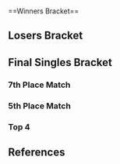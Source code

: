 {{DISPLAYTITLE:MLG New York 2006: Singles Bracket}}{{SetGame|melee}}
{{tabs static
|name1=Overview
|link1=MLG/2006/New York
|name2=Singles Bracket
|link2=MLG/2006/New York/Singles Bracket
|This=2
}}<br/>
==Winners Bracket==
{{32DEWBracketA
|tourneylink=MLG/2006/New York
|tourneyname=MLG New York 2006
|r1m1p1=Ken |r1m1p1flag=us |r1m1p1score=3 |r1m1win=1
|r1m1p2=Rayzorium |r1m1p2flag=us |r1m1p2score=0
|r1m2p1=Wes |r1m2p1flag=us |r1m2p1score=3 |r1m2win=1
|r1m2p2=Hayato |r1m2p2flag=us |r1m2p2score=2
|r1m3p1=Rob$ |r1m3p1flag=us |r1m3p1score=3 |r1m3win=1
|r1m3p2=Tink |r1m3p2flag=us |r1m3p2score=2
|r1m4p1=Chinesah |r1m4p1flag=us |r1m4p1score=2 |r1m4win=2
|r1m4p2=Oro |r1m4p2flag=us |r1m4p2score=3

|r1m5p1=PC Chris |r1m5p1flag=us |r1m5p1score=3 |r1m5win=1
|r1m5p2=Zanguzen |r1m5p2flag=us |r1m5p2score=1
|r1m5p1char1=fox |r1m5p2char1=falco |r1m5p1stock1=0 |r1m5p2stock1=2 |r1m5win1=2 |r1m5stage1=Pokémon Stadium
|r1m5p1char2=marth |r1m5p2char2=falco |r1m5p1stock2=1 |r1m5p2stock2=0 |r1m5win2=1 |r1m5stage2=Yoshi's Story
|r1m5p1char3=falco |r1m5p2char3=falco |r1m5p1stock3=2 |r1m5p2stock3=0 |r1m5win3=1 |r1m5stage3=Onett
|r1m5p1char4=falco |r1m5p2char4=falco |r1m5p1stock4=2 |r1m5p2stock4=0 |r1m5win4=1 |r1m5stage4=Green Greens
|r1m5details={{BracketMatchDetails|reddit=|comment=|vodgame1=https://youtu.be/JAZV1ORVoXM
|vodgame2=https://youtu.be/y80gLkHk2LY
|vodgame3=https://youtu.be/FJhDZ_8g-5w
|vodgame4=https://youtu.be/vTnNuB6yMco}}

|r1m6p1=Comp |r1m6p1flag= |r1m6p1score=1 |r1m6win=2
|r1m6p2=Chillin |r1m6p2flag=us |r1m6p2score=3
|r1m7p1=HugS |r1m7p1flag=us |r1m7p1score=3 |r1m7win=1
|r1m7p2=Aho |r1m7p2flag=us |r1m7p2score=0
|r1m8p1=JBlaze |r1m8p1flag=us |r1m8p1score=3 |r1m8win=1
|r1m8p2=Husband |r1m8p2flag=us |r1m8p2score=2

|r1m9p1=Isai |r1m9p1flag=us |r1m9p1score=3 |r1m9win=1
|r1m9p2=G-Regulate |r1m9p2flag=us |r1m9p2score=0
|r1m10p1=Javier |r1m10p1flag= |r1m10p1score=3 |r1m10win=1
|r1m10p2=Manacloud |r1m10p2flag=us |r1m10p2score=1
|r1m11p1=Caveman |r1m11p1flag=us |r1m11p1score=3 |r1m11win=1
|r1m11p2=Mew2King |r1m11p2flag=us |r1m11p2score=2
|r1m12p1=KoreanDJ |r1m12p1flag=us |r1m12p1score=3 |r1m12win=1
|r1m12p2=KillaOR |r1m12p2flag=us |r1m12p2score=2
|r1m13p1=Neo |r1m13p1flag=us |r1m13p1score=3 |r1m13win=1
|r1m13p2=Tetra |r1m13p2flag=us |r1m13p2score=1
|r1m14p1=Pyro |r1m14p1flag=us |r1m14p1score=0 |r1m14win=2
|r1m14p2=Eddie |r1m14p2flag=us |r1m14p2score=3
|r1m15p1=Wife |r1m15p1flag=us |r1m15p1score=0 |r1m15win=2
|r1m15p2=unknownforce |r1m15p2flag=us |r1m15p2score=3
|r1m16p1=Kirbstir |r1m16p1flag=us |r1m16p1score=0 |r1m16win=2
|r1m16p2=ChuDat |r1m16p2flag=us |r1m16p2score=3

|r2m1p1=Ken |r2m1p1flag=us |r2m1p1score=3 |r2m1win=1
|r2m1p2=Wes |r2m1p2flag=us |r2m1p2score=0
|r2m2p1=Rob$ |r2m2p1flag=us |r2m2p1score=3 |r2m2win=1
|r2m2p2=Oro |r2m2p2flag=us |r2m2p2score=1
|r2m3p1=PC Chris |r2m3p1flag=us |r2m3p1score=3 |r2m3win=1
|r2m3p2=Chillin |r2m3p2flag=us |r2m3p2score=1
|r2m4p1=HugS |r2m4p1flag=us |r2m4p1score=1 |r2m4win=2
|r2m4p2=JBlaze |r2m4p2flag=us |r2m4p2score=3
|r2m5p1=Isai |r2m5p1flag=us |r2m5p1score=3 |r2m5win=1
|r2m5p2=Javier |r2m5p2flag= |r2m5p2score=1
|r2m6p1=Caveman |r2m6p1flag=us |r2m6p1score=2 |r2m6win=2
|r2m6p2=KoreanDJ |r2m6p2flag=us |r2m6p2score=3
|r2m7p1=Neo |r2m7p1flag=us |r2m7p1score=3 |r2m7win=1
|r2m7p2=Eddie |r2m7p2flag=us |r2m7p2score=0
|r2m8p1=unknownforce |r2m8p1flag=us |r2m8p1score=2 |r2m8win=2
|r2m8p2=ChuDat |r2m8p2flag=us |r2m8p2score=3

|r3m1p1=Ken |r3m1p1flag=us |r3m1p1score=3 |r3m1win=1
|r3m1p2=Rob$ |r3m1p2flag=us |r3m1p2score=0
|r3m2p1=PC Chris |r3m2p1flag=us |r3m2p1score=3 |r3m2win=1
|r3m2p2=JBlaze |r3m2p2flag=us |r3m2p2score=0
|r3m3p1=Isai |r3m3p1flag=us |r3m3p1score=3 |r3m3win=1
|r3m3p2=KoreanDJ |r3m3p2flag=us |r3m3p2score=2
|r3m4p1=Neo |r3m4p1flag=us |r3m4p1score=2 |r3m4win=2
|r3m4p2=ChuDat |r3m4p2flag=us |r3m4p2score=3

|r4m1p1=Ken |r4m1p1flag=us |r4m1p1score=2
|r4m1p2=PC Chris |r4m1p2flag=us |r4m1p2score=3
|r4m1win=2

|r4m2p1=Isai |r4m2p1flag=us |r4m2p1score=1
|r4m2p2=ChuDat |r4m2p2flag=us |r4m2p2score=3
|r4m2win=2
|r4m2p1char1=fox |r4m2p2char1=ic |r4m2p1stock1=0 |r4m2p2stock1=1 |r4m2win1=2 |r4m2stage1=Rainbow Cruise
|r4m2p1char2=fox |r4m2p2char2=ic |r4m2p1stock2=0 |r4m2p2stock2=2 |r4m2win2=2 |r4m2stage2=Jungle Japes
|r4m2details={{BracketMatchDetails|reddit=|comment=VODs for the other games do not exist.|vodgame1=https://youtu.be/IamPukGaqWo
|vodgame2=https://youtu.be/h6MBZG18xqw}}
}}
==Losers Bracket==
{{32DELBracketSmwA
|tourneylink=MLG/2006/New York
|tourneyname=MLG New York 2006
|l1placement=25-32
|l2placement=17-24
|l3placement=13-16
|l4placement=9-12
|l5placement=
|l6placement=

|l1m1p1=Rayzorium |l1m1p1flag=us |l1m1p1score=3 |l1m1win=1
|l1m1p2=Hayato |l1m1p2flag=us |l1m1p2score=1
|l1m2p1=Tink |l1m2p1flag=us |l1m2p1score=3 |l1m2win=1
|l1m2p2=Chinesah |l1m2p2flag=us |l1m2p2score=0
|l1m3p1=Zanguzen |l1m3p1flag=us |l1m3p1score=3 |l1m3win=1
|l1m3p2=Comp |l1m3p2flag= |l1m3p2score=0
|l1m4p1=Aho |l1m4p1flag=us |l1m4p1score=1 |l1m4win=2
|l1m4p2=Husband |l1m4p2flag=us |l1m4p2score=3
|l1m5p1=G-Regulate |l1m5p1flag=us |l1m5p1score=0 |l1m5win=2
|l1m5p2=Manacloud |l1m5p2flag=us |l1m5p2score=3
|l1m6p1=Mew2King |l1m6p1flag=us |l1m6p1score={{win}} |l1m6win=1
|l1m6p2=KillaOR |l1m6p2flag=us |l1m6p2score=
|l1m7p1=Tetra |l1m7p1flag=us |l1m7p1score=0 |l1m7win=2
|l1m7p2=Pyro |l1m7p2flag=us |l1m7p2score=3
|l1m8p1=Wife |l1m8p1flag=us |l1m8p1score=3 |l1m8win=1
|l1m8p2=Kirbstir |l1m8p2flag=us |l1m8p2score=0

|l2m1p1=unknownforce |l2m1p1flag=us |l2m1p1score=0 |l2m1win=2
|l2m1p2=Rayzorium |l2m1p2flag=us |l2m1p2score=3
|l2m2p1=Eddie |l2m2p1flag=us |l2m2p1score=0 |l2m2win=2
|l2m2p2=Tink |l2m2p2flag=us |l2m2p2score=3
|l2m3p1=Caveman |l2m3p1flag=us |l2m3p1score=3 |l2m3win=1
|l2m3p2=Zanguzen |l2m3p2flag=us |l2m3p2score=2
|l2m4p1=Javier |l2m4p1flag= |l2m4p1score=2 |l2m4win=2
|l2m4p2=Husband |l2m4p2flag=us |l2m4p2score=3
|l2m5p1=HugS |l2m5p1flag=us |l2m5p1score=3 |l2m5win=1
|l2m5p2=Manacloud |l2m5p2flag=us |l2m5p2score=1
|l2m6p1=Chillin |l2m6p1flag=us |l2m6p1score=1 |l2m6win=2
|l2m6p2=Mew2King |l2m6p2flag=us |l2m6p2score=3
|l2m7p1=Oro |l2m7p1flag=us |l2m7p1score=1 |l2m7win=2
|l2m7p2=Pyro |l2m7p2flag=us |l2m7p2score=3
|l2m8p1=Wes |l2m8p1flag=us |l2m8p1score=1 |l2m8win=2
|l2m8p2=Wife |l2m8p2flag=us |l2m8p2score=3

|l3m1p1=Rayzorium |l3m1p1flag=us |l3m1p1score=0 |l3m1win=2
|l3m1p2=Tink |l3m1p2flag=us |l3m1p2score=3
|l3m2p1=Caveman |l3m2p1flag=us |l3m2p1score=3 |l3m2win=1
|l3m2p2=Husband |l3m2p2flag=us |l3m2p2score=2
|l3m3p1=HugS |l3m3p1flag=us |l3m3p1score=0 |l3m3win=2
|l3m3p2=Mew2King |l3m3p2flag=us |l3m3p2score=3
|l3m4p1=Pyro |l3m4p1flag=us |l3m4p1score=3 |l3m4win=1
|l3m4p2=Wife |l3m4p2flag=us |l3m4p2score=2

|l4m1p1=Rob$ |l4m1p1flag=us |l4m1p1score=4 |l4m1win=2
|l4m1p2=Tink |l4m1p2flag=us |l4m1p2score=6
|l4m1details={{BracketMatchDetails|reddit=|comment=The score of 3-2 carried over from Round 1.|vod=}}

|l4m2p1=JBlaze |l4m2p1flag=us |l4m2p1score=3 |l4m2win=1
|l4m2p2=Caveman |l4m2p2flag=us |l4m2p2score=2
|l4m3p1=KoreanDJ |l4m3p1flag=us |l4m3p1score=2 |l4m3win=2
|l4m3p2=Mew2King |l4m3p2flag=us |l4m3p2score=3
|l4m4p1=Neo |l4m4p1flag=us |l4m4p1score=3 |l4m4win=1
|l4m4p2=Pyro |l4m4p2flag=us |l4m4p2score=0

|l5m1p1=Tink |l5m1p1flag=us |l5m1p1score=3
|l5m1p2=JBlaze |l5m1p2flag=us |l5m1p2score=0
|l5m1win=1

|l5m2p1=Mew2King |l5m2p1flag=us |l5m2p1score=2
|l5m2p2=Neo |l5m2p2flag=us |l5m2p2score=3
|l5m2win=2

|l6m1p1=Isai |l6m1p1flag=us |l6m1p1score=1
|l6m1p2=Tink |l6m1p2flag=us |l6m1p2score=3
|l6m1win=2

|l6m2p1=Ken |l6m2p1flag=us |l6m2p1score=3
|l6m2p2=Neo |l6m2p2flag=us |l6m2p2score=0
|l6m2win=1
|l6m2p1char1=marth |l6m2p2char1=roy |l6m2p1stock1=3 |l6m2p2stock1=0 |l6m2win1=1 |l6m2stage1=Final Destination
|l6m2p1char2=marth |l6m2p2char2=sheik |l6m2p1stock2=1 |l6m2p2stock2=0 |l6m2win2=1 |l6m2stage2=Dream Land
|l6m2p1char3=marth |l6m2p2char3=sheik |l6m2p1stock3=2 |l6m2p2stock3=0 |l6m2win3=1 |l6m2stage3=Fountain of Dreams
|l6m2details={{BracketMatchDetails|reddit=|comment=|vodgame1=https://youtu.be/JUn0pp3NitI
|vodgame2=https://youtu.be/Q2ZbQ9FWfUE
|vodgame3=https://youtu.be/dEvHfQOK7hM}}
}}
<onlyinclude>
==Final Singles Bracket==
===7th Place Match===
{{2SEBracketSmw
|tourneylink=MLG/2006/New York
|tourneyname=MLG New York 2006
|r1loserplacement=8
|r1winnerplacement=7
|R1=7th Place Match
|column-width=150

|r1m1p1=JBlaze |r1m1p1flag=us |r1m1p1score=
|r1m1p2=Mew2King |r1m1p2flag=us |r1m1p2score={{win}}
|r1m1win=2
}}
===5th Place Match===
{{2SEBracketSmw
|tourneylink=MLG/2006/New York
|tourneyname=MLG New York 2006
|r1loserplacement=6
|r1winnerplacement=5
|R1=5th Place Match
|column-width=150

|r1m1p1=Isai |r1m1p1flag=us |r1m1p1score=
|r1m1p2=Neo |r1m1p2flag=us |r1m1p2score={{win}}
|r1m1win=2
}}
===Top 4===
{{DEFinalSmwBracket
|tourneylink=MLG/2006/New York
|tourneyname=MLG New York 2006
|l1placement=4
|r2placement=3
|r3loserplacement=2
|r3winnerplacement=1
|column-width-finals=215

<!-- FROM WINNERS -->
|r1m1p1=PC Chris |r1m1p1flag=us |r1m1p1score=3
|r1m1p2=ChuDat |r1m1p2flag=us |r1m1p2score=2
|r1m1win=1

<!-- FROM LOSERS -->
|l1m1p1=Tink |l1m1p1flag=us |l1m1p1score=0
|l1m1p2=Ken |l1m1p2flag=us |l1m1p2score=3
|l1m1win=2
|l1m1p1char1=fox |l1m1p2char1=marth |l1m1p1stock1=0 |l1m1p2stock1=3 |l1m1win1=2 |l1m1stage1=Yoshi's Story
|l1m1p1char2=falco |l1m1p2char2=marth |l1m1p1stock2=0 |l1m1p2stock2=1 |l1m1win2=2 |l1m1stage2=Dream Land
|l1m1p1char3=falco |l1m1p2char3=marth |l1m1p1stock3=0 |l1m1p2stock3=1 |l1m1win3=2 |l1m1stage3=Kongo Jungle
|l1m1details={{BracketMatchDetails|reddit=|comment=|vodgame1=https://youtu.be/orAb6P-JSu0
|vodgame2=https://youtu.be/ookFKYouiL4
|vodgame3=https://youtu.be/N6jDapHxAmU}}

<!-- LOSERS FINALS -->
|r2m1p1=ChuDat |r2m1p1flag=us |r2m1p1score=
|r2m1p2=Ken |r2m1p2flag=us |r2m1p2score={{win}}
|r2m1win=2

<!-- GRAND FINALS -->
|r3m1p1=PC Chris |r3m1p1flag=us |r3m1p1score=6
|r3m1p2=Ken |r3m1p2flag=us |r3m1p2score=5
|r3m1win=1
|r3m1p1char1=falco |r3m1p2char1=marth |r3m1p1stock1=0 |r3m1p2stock1=1 |r3m1win1=2 |r3m1stage1=Yoshi's Story
|r3m1p1char2=falco |r3m1p2char2=marth |r3m1p1stock2=1 |r3m1p2stock2=0 |r3m1win2=1 |r3m1stage2=Pokémon Stadium
|r3m1p1char3=falco |r3m1p2char3=marth |r3m1p1stock3=1 |r3m1p2stock3=0 |r3m1win3=1 |r3m1stage3=Dream Land
|r3m1p1char4=falco |r3m1p2char4=marth |r3m1p1stock4=0 |r3m1p2stock4=1 |r3m1win4=2 |r3m1stage4=Battlefield
|r3m1p1char5=falco |r3m1p2char5=fox |r3m1p1stock5=0 |r3m1p2stock5=2 |r3m1win5=2 |r3m1stage5=Princess Peach's Castle
|r3m1p1char6=falco |r3m1p2char6=fox |r3m1p1stock6=1 |r3m1p2stock6=0 |r3m1win6=1 |r3m1stage6=Kongo Jungle
|r3m1details={{BracketMatchDetails|reddit=|comment=The 3-2 score from Winners Semis carried over into Grand Finals.|vodgame1=https://youtu.be/FycI-BCmpuY
|vodgame2=https://youtu.be/9pYIadEGBsc
|vodgame3=https://youtu.be/qL_qsvjuzy8
|vodgame4=https://youtu.be/0geizHJPSxA
|vodgame5=https://youtu.be/I5yrBwJJujc
|vodgame6=https://youtu.be/pIPssvmCAG0}}
}}
</onlyinclude>

==References==
{{reflist}}
